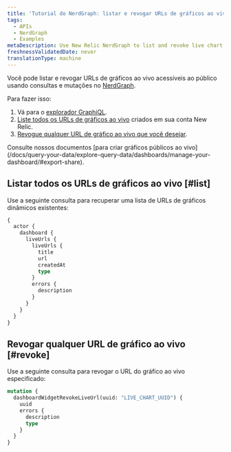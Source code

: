 ```yaml
---
title: 'Tutorial do NerdGraph: listar e revogar URLs de gráficos ao vivo'
tags:
  - APIs
  - NerdGraph
  - Examples
metaDescription: Use New Relic NerdGraph to list and revoke live chart URLs
freshnessValidatedDate: never
translationType: machine
---
```


Você pode listar e revogar URLs de gráficos ao vivo acessíveis ao público usando consultas e mutações no [NerdGraph](/docs/apis/nerdgraph/get-started/introduction-new-relic-nerdgraph).

Para fazer isso:

1. Vá para o [explorador GraphiQL](https://api.newrelic.com/graphiql).
2. [Liste todos os URLs de gráficos ao vivo](#list) criados em sua conta New Relic.
3. [Revogue qualquer URL de gráfico ao vivo que você desejar](#revoke).

<Callout variant="tip">
  Consulte nossos documentos [para criar gráficos públicos ao vivo](/docs/query-your-data/explore-query-data/dashboards/manage-your-dashboard/#export-share).
</Callout>

## Listar todos os URLs de gráficos ao vivo [#list]

Use a seguinte consulta para recuperar uma lista de URLs de gráficos dinâmicos existentes:

```graphql
{
  actor {
    dashboard {
      liveUrls {
        liveUrls {
          title
          url
          createdAt
          type
        }
        errors {
          description
        }
      }
    }
  }
}
```

## Revogar qualquer URL de gráfico ao vivo [#revoke]

Use a seguinte consulta para revogar o URL do gráfico ao vivo especificado:

```graphql
mutation {
  dashboardWidgetRevokeLiveUrl(uuid: "LIVE_CHART_UUID") {
    uuid
    errors {
      description
      type
    }
  }
}
```
